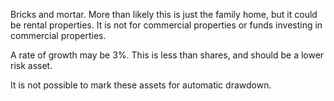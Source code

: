 Bricks and mortar. More than likely this is just the family home, but it could be rental properties. It is not for commercial properties or funds investing in commercial properties.

A rate of growth may be 3%. This is less than shares, and should be a lower risk asset.

It is not possible to mark these assets for automatic drawdown.
